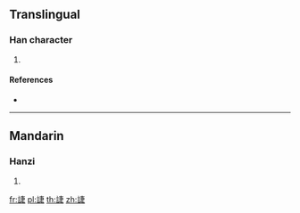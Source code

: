 {{character info/new}}
==Translingual==

===Han character===
{{Han char|rn=149|rad=言|as=08|sn=15|four=|canj=YRJLO}}

# {{defn|Han|sort=言08}}

====References====
* {{Han ref|kx=1165.130|dkj=35588|dj=1630.290|hdz=63984.190|uh=8AB1|ud=35505}}

----

==Mandarin==

===Hanzi===
{{cmn-hanzi|pin=[[jié]] ([[jie2]]), [[yì]] ([[yi4]])|wg=chieh<sup>2</sup>, i<sup>4</sup>}}

# {{defn|lang=cmn|sort=言08}}

[[fr:誱]]
[[pl:誱]]
[[th:誱]]
[[zh:誱]]
